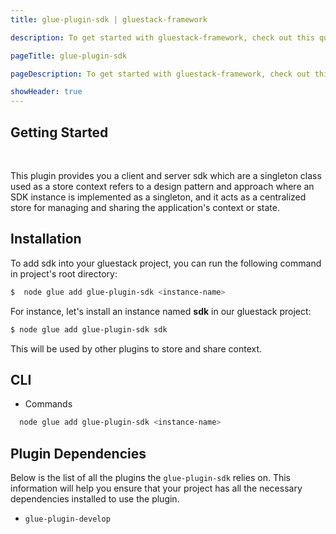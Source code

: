 ```yaml
---
title: glue-plugin-sdk | gluestack-framework

description: To get started with gluestack-framework, check out this quick installation guide. It provides simple steps to help you install and use the library in your projects.

pageTitle: glue-plugin-sdk

pageDescription: To get started with gluestack-framework, check out this quick installation guide. It provides simple steps to help you install and use the library in your projects.

showHeader: true
---
```



<Meta title="Plugins/Feature Plugins/glue-plugin-sdk" />

## Getting Started

<br />

This plugin provides you a client and server sdk which are a singleton class used as a store context refers to a design pattern and approach where an SDK instance is implemented as a singleton, and it acts as a centralized store for managing and sharing the application's context or state.

## Installation

To add sdk into your gluestack project, you can run the following command in project's root directory:

```sh
$  node glue add glue-plugin-sdk <instance-name>
```

For instance, let's install an instance named **sdk** in our gluestack project:

```sh
$ node glue add glue-plugin-sdk sdk
```

This will be used by other plugins to store and share context.

## CLI

- Commands

```bash
  node glue add glue-plugin-sdk <instance-name>
```

## Plugin Dependencies

Below is the list of all the plugins the `glue-plugin-sdk` relies on. This information will help you ensure that your project has all the necessary dependencies installed to use the plugin.

- `glue-plugin-develop`

